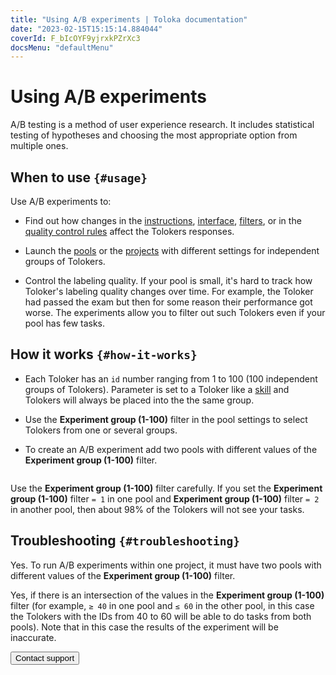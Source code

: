 ```yaml
---
title: "Using A/B experiments | Toloka documentation"
date: "2023-02-15T15:15:14.884044"
coverId: F_bIcOYF9yjrxkPZrXc3
docsMenu: "defaultMenu"
---
```



# Using A/B experiments

A/B testing is a method of user experience research. It includes statistical testing of hypotheses and choosing the most appropriate option from multiple ones.

## When to use `{#usage}`
Use A/B experiments to:

- Find out how changes in the [instructions](/docs/guide/instruction), [interface](/docs/template-builder/quickstart#interface), [filters](/docs/glossary#filters), or in the [quality control rules](/docs/glossary#quality-control-rule) affect the Tolokers responses.

- Launch the [pools](/docs/glossary#pool) or the [projects](/docs/glossary#project) with different settings for independent groups of Tolokers.

- Control the labeling quality. If your pool is small, it's hard to track how Toloker's labeling quality changes over time. For example, the Toloker had passed the exam but then for some reason their performance got worse. The experiments allow you to filter out such Tolokers even if your pool has few tasks.

## How it works `{#how-it-works}`

- Each Toloker has an `id` number ranging from 1 to 100 (100 independent groups of Tolokers). Parameter is set to a Toloker like a [skill](/docs/glossary#skill) and Tolokers will always be placed into the the same group.

- Use the **Experiment group (1-100)** filter in the pool settings to select Tolokers from one or several groups.

- To create an A/B experiment add two pools with different values of the **Experiment group (1-100)** filter.

<Image width="700px" withBackground imageId="1675426608397" alt="" />

<Note mode="restriction" title="Alert">

Use the **Experiment group (1-100)** filter carefully. If you set the **Experiment group (1-100)** filter `= 1` in one pool and **Experiment group (1-100)** filter `= 2` in another pool, then about 98% of the Tolokers will not see your tasks.

</Note>

## Troubleshooting `{#troubleshooting}`

<FaqTwoFilters/>

<Cut title="Can I run the experiments within one project?">

Yes. To run A/B experiments within one project, it must have two pools with different values of the **Experiment group (1-100)** filter.

</Cut>

<Cut title="Can part of the Tolokers do tasks from both pools?">

Yes, if there is an intersection of the values in the **Experiment group (1-100)** filter (for example, `≥ 40` in one pool and `≤ 60` in the other pool, in this case the Tolokers with the IDs from 40 to 60 will be able to do tasks from both pools). Note that in this case the results of the experiment will be inaccurate.

</Cut>

<Button view="defaultInverse" size="l" type="link" url="/docs/guide/troubleshooting/support?form-source=guide-ab-experiment">Contact support</Button>
